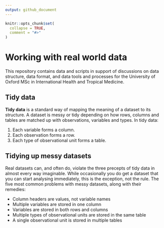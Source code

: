```yaml
---
output: github_document
---
```


<!-- README.md is generated from README.Rmd. Please edit that file -->

```r
knitr::opts_chunk$set(
  collapse = TRUE,
  comment = "#>"
)
```

# Working with real world data

<!-- badges: start -->

<!-- badges: end -->

This repository contains data and scripts in support of discussions on data structure, data format, and data tools and processes for the University of Oxford MSc in International Health and Tropical Medicine.

## Tidy data

**Tidy data** is a standard way of mapping the meaning of a dataset to its structure. A dataset is messy or tidy depending on how rows, columns and tables are matched up with observations, variables and types. In tidy data:

1.  Each variable forms a column.
2.  Each observation forms a row.
3.  Each type of observational unit forms a table.

## Tidying up messy datasets

Real datasets can, and often do, violate the three precepts of tidy data in almost every way imaginable. While occasionally you do get a dataset that you can start analysing immediately, this is the exception, not the rule. The five most common problems with messy datasets, along with their remedies:

-   Column headers are values, not variable names
-   Multiple variables are stored in one column
-   Variables are stored in both rows and columns
-   Multiple types of observational units are stored in the same table
-   A single observational unit is stored in multiple tables
